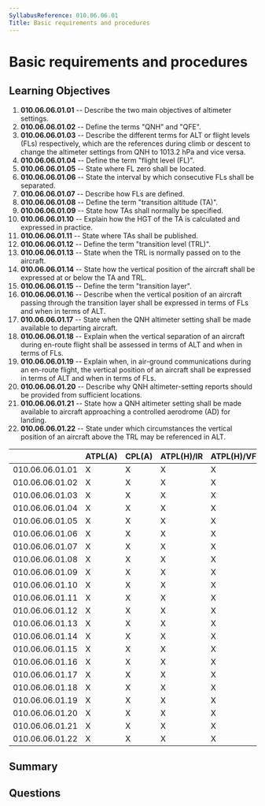 ```yaml
---
SyllabusReference: 010.06.06.01
Title: Basic requirements and procedures
---
```


# Basic requirements and procedures

## Learning Objectives

1. **010.06.06.01.01** -- Describe the two main objectives of altimeter settings.
2. **010.06.06.01.02** -- Define the terms "QNH" and "QFE".
3. **010.06.06.01.03** -- Describe the different terms for ALT or flight levels
   (FLs) respectively, which are the references during climb or descent to
   change the altimeter settings from QNH to 1013.2 hPa and vice versa.
4. **010.06.06.01.04** -- Define the term "flight level (FL)".
5. **010.06.06.01.05** -- State where FL zero shall be located.
6. **010.06.06.01.06** -- State the interval by which consecutive FLs shall be
   separated.
7. **010.06.06.01.07** -- Describe how FLs are defined.
8. **010.06.06.01.08** -- Define the term "transition altitude (TA)".
9. **010.06.06.01.09** -- State how TAs shall normally be specified.
10. **010.06.06.01.10** -- Explain how the HGT of the TA is calculated and
    expressed in practice.
11. **010.06.06.01.11** -- State where TAs shall be published.
12. **010.06.06.01.12** -- Define the term "transition level (TRL)".
13. **010.06.06.01.13** -- State when the TRL is normally passed on to the
    aircraft.
14. **010.06.06.01.14** -- State how the vertical position of the aircraft shall
    be expressed at or below the TA and TRL.
15. **010.06.06.01.15** -- Define the term "transition layer".
16. **010.06.06.01.16** -- Describe when the vertical position of an aircraft
    passing through the transition layer shall be expressed in terms of FLs and
    when in terms of ALT.
17. **010.06.06.01.17** -- State when the QNH altimeter setting shall be made
    available to departing aircraft.
18. **010.06.06.01.18** -- Explain when the vertical separation of an aircraft
    during en-route flight shall be assessed in terms of ALT and when in terms
    of FLs.
19. **010.06.06.01.19** -- Explain when, in air-ground communications during an
    en-route flight, the vertical position of an aircraft shall be expressed in
    terms of ALT and when in terms of FLs.
20. **010.06.06.01.20** -- Describe why QNH altimeter-setting reports should be
    provided from sufficient locations.
21. **010.06.06.01.21** -- State how a QNH altimeter setting shall be made
    available to aircraft approaching a controlled aerodrome (AD) for landing.
22. **010.06.06.01.22** -- State under which circumstances the vertical position
    of an aircraft above the TRL may be referenced in ALT.

|                 | ATPL(A) | CPL(A) | ATPL(H)/IR | ATPL(H)/VFR | CPL(H) | IR  | CBIR(A) |
| --------------- | ------- | ------ | ---------- | ----------- | ------ | --- | ------- |
| 010.06.06.01.01 | X       | X      | X          | X           | X      | X   | X       |
| 010.06.06.01.02 | X       | X      | X          | X           | X      | X   | X       |
| 010.06.06.01.03 | X       | X      | X          | X           | X      | X   | X       |
| 010.06.06.01.04 | X       | X      | X          | X           | X      | X   | X       |
| 010.06.06.01.05 | X       | X      | X          | X           | X      | X   | X       |
| 010.06.06.01.06 | X       | X      | X          | X           | X      | X   | X       |
| 010.06.06.01.07 | X       | X      | X          | X           | X      | X   | X       |
| 010.06.06.01.08 | X       | X      | X          | X           | X      | X   | X       |
| 010.06.06.01.09 | X       | X      | X          | X           | X      | X   | X       |
| 010.06.06.01.10 | X       | X      | X          | X           | X      | X   | X       |
| 010.06.06.01.11 | X       | X      | X          | X           | X      | X   | X       |
| 010.06.06.01.12 | X       | X      | X          | X           | X      | X   | X       |
| 010.06.06.01.13 | X       | X      | X          | X           | X      | X   | X       |
| 010.06.06.01.14 | X       | X      | X          | X           | X      | X   | X       |
| 010.06.06.01.15 | X       | X      | X          | X           | X      | X   | X       |
| 010.06.06.01.16 | X       | X      | X          | X           | X      | X   | X       |
| 010.06.06.01.17 | X       | X      | X          | X           | X      | X   | X       |
| 010.06.06.01.18 | X       | X      | X          | X           | X      | X   | X       |
| 010.06.06.01.19 | X       | X      | X          | X           | X      | X   | X       |
| 010.06.06.01.20 | X       | X      | X          | X           | X      | X   | X       |
| 010.06.06.01.21 | X       | X      | X          | X           | X      | X   | X       |
| 010.06.06.01.22 | X       | X      | X          | X           | X      | X   | X       |

## Summary

## Questions
